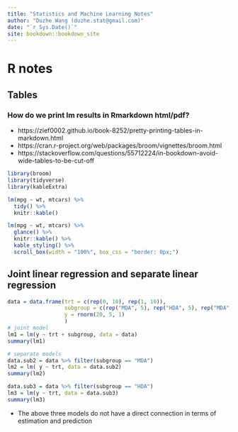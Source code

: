 ```yaml
--- 
title: "Statistics and Machine Learning Notes"
author: "Duzhe Wang (duzhe.stat@gmail.com)"
date: "`r Sys.Date()`"
site: bookdown::bookdown_site
---
```


# R notes 

## Tables

### How do we print lm results in Rmarkdown html/pdf? 

- https://zief0002.github.io/book-8252/pretty-printing-tables-in-markdown.html
- https://cran.r-project.org/web/packages/broom/vignettes/broom.html
- https://stackoverflow.com/questions/55712224/in-bookdown-avoid-wide-tables-to-be-cut-off

```r
library(broom)
library(tidyverse)
library(kableExtra)
```

```r
lm(mpg ~ wt, mtcars) %>%
  tidy() %>%
  knitr::kable()
```

```r
lm(mpg ~ wt, mtcars) %>%
  glance() %>%
  knitr::kable() %>%
  kable_styling() %>%
  scroll_box(width = "100%", box_css = "border: 0px;")
```


## Joint linear regression and separate linear regression 

```r
data = data.frame(trt = c(rep(0, 10), rep(1, 10)),
                  subgroup = c(rep("MDA", 5), rep("HDA", 5), rep("MDA", 5), rep("HDA", 5)),
                  y = rnorm(20, 5, 1)
                  )
# joint model 
lm1 = lm(y ~ trt + subgroup, data = data)
summary(lm1)

# separate models 
data.sub2 = data %>% filter(subgroup == "MDA")
lm2 = lm( y ~ trt, data = data.sub2)
summary(lm2)

data.sub3 = data %>% filter(subgroup == "HDA")
lm3 = lm(y ~ trt, data = data.sub3)
summary(lm3)
```

- The above three models do not have a direct connection in terms of estimation and prediction 



